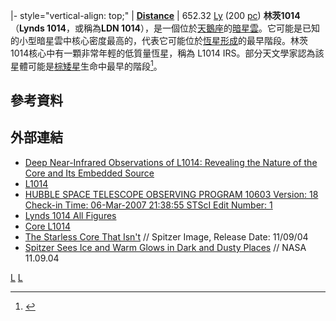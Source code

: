{{Starbox begin
| name=Lynds 1014}}
{{Starbox image 
| image = [[File:Witness_the_Birth_of_a_Star.jpg|230px]] <!-- Image with unknown copyright status removed: [[Image:L1014.jpg|275px]] -->
| caption = 林茨1014的想像圖
}} 
{{Starbox observe
| epoch=J2000
| ra=21h 24m 06s 
| dec=+49° 59' 6"'
| appmag_v=14.2
| constell=[[天鵝座|天鵝座]] }}
{{Starbox character
| class=
| b-v=
| u-b=
| variable=None }}
{{Starbox astrometry
| radial_v=
| prop_mo_ra=
| prop_mo_dec=
|  gal_lat= -00.251   
|  gal_lon=092.565 
| parallax=
| p_error=
| absmag_v= }}
|- style="vertical-align: top;"
| '''[[宇宙距離尺度|Distance]] '''
| 652.32 [[光年|Ly]] (200 [[秒差距|pc]])
{{Starbox detail
| mass=3.6
| radius=
| luminosity=0.09
| temperature=
| metal=
| gravity=
| rotation=
| age= 10,000–100,000  }}
{{Starbox catalog
| names= [[林茨暗星雲表|LDN]] 1014, LDN 1014 2. }}
{{Starbox reference |
  Simbad=L1014 }}
{{Starbox end}}
'''林茨1014'''（'''Lynds 1014'''，或稱為'''LDN 1014'''），是一個位於[[天鵝座|天鵝座]]的[[暗星雲|暗星雲]]。它可能是已知的小型暗星雲中核心密度最高的，代表它可能位於[[恆星形成|恆星形成]]的最早階段。林茨1014核心中有一顆非常年輕的低質量恆星，稱為 L1014 IRS。部分天文學家認為該星體可能是[[棕矮星|棕矮星]]生命中最早的階段<ref>{{cite journal |last=Bourke |first=Tyler L. |last2=Crapsi |first2=Antonio |last3=Myers |first3=Philip C. |last4=''et al.'' |title=Discovery of a Low-Mass Bipolar Molecular Outflow from L1014-IRS with the Submillimeter Array |journal=[[The_Astrophysical_Journal|The Astrophysical Journal]] |volume=633 |issue=2 |pages=L129 |year=2005 |doi=10.1086/498449 |arxiv = astro-ph/0509865 |bibcode = 2005ApJ...633L.129B }}</ref>。

==參考資料==
{{reflist}}

==外部連結==
* [http://iopscience.iop.org/0004-637X/640/1/391 Deep Near-Infrared Observations of L1014: Revealing the Nature of the Core and Its Embedded Source]
* [http://jumk.de/astronomie/special-stars/l1014.shtml L1014] {{Wayback|url=http://jumk.de/astronomie/special-stars/l1014.shtml |date=20111012074431 }}
* [http://www.stsci.edu/observing/phase2-public/10603.pro HUBBLE SPACE TELESCOPE OBSERVING PROGRAM 10603 Version: 18   Check-in Time: 06-Mar-2007 21:38:55       STScI Edit Number: 1]{{dead link|date=2018年3月 |bot=InternetArchiveBot |fix-attempted=yes }}
* [http://www.aanda.org/index.php?option=article&access=standard&Itemid=129&url=/articles/aa/full/2005/33/aa2411-04/aa2411-04.fig.html Lynds 1014 All Figures]
* [http://cfa-www.harvard.edu/sirtf-c2d-cfa/CORES-DB/L1014/L1014.html Core L1014] {{Wayback|url=http://cfa-www.harvard.edu/sirtf-c2d-cfa/CORES-DB/L1014/L1014.html |date=20060917065608 }}
* [https://web.archive.org/web/20070715051815/http://www.spitzer.caltech.edu/Media/releases/ssc2004-20/ssc2004-20a.shtml The Starless Core That Isn't] // Spitzer Image, Release Date: 11/09/04
* [http://www.nasa.gov/vision/universe/starsgalaxies/spitzer-110904_prt.htm Spitzer Sees Ice and Warm Glows in Dark and Dusty Places] {{Wayback|url=http://www.nasa.gov/vision/universe/starsgalaxies/spitzer-110904_prt.htm |date=20160304204935 }} // NASA 11.09.04

[[Category:天鵝座|L]]
[[Category:暗星雲|L]]

{{star-stub}}